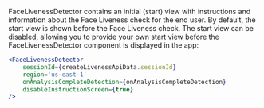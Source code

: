 FaceLivenessDetector contains an initial (start) view with instructions and information about the Face Liveness check for the end user. By default, the start view is shown before the Face Liveness check. The start view can be disabled, allowing you to provide your own start view before the FaceLivenessDetector component is displayed in the app:

```jsx
<FaceLivenessDetector
    sessionId={createLivenessApiData.sessionId}
    region='us-east-1'
    onAnalysisCompleteDetection={onAnalysisCompleteDetection}
    disableInstructionScreen={true}
/>
```
